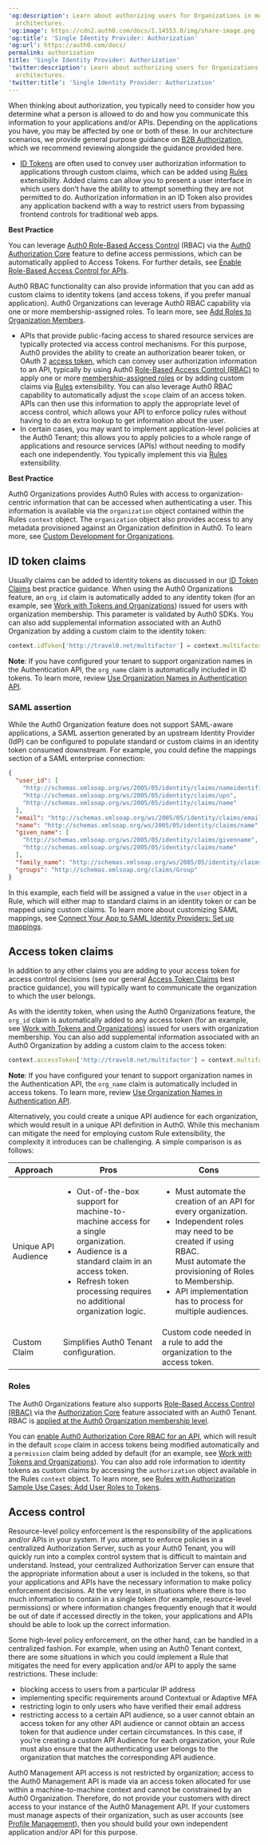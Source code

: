 ```yaml
---
'og:description': Learn about authorizing users for Organizations in multi-tenant
  architectures.
'og:image': https://cdn2.auth0.com/docs/1.14553.0/img/share-image.png
'og:title': 'Single Identity Provider: Authorization'
'og:url': https://auth0.com/docs/
permalink: authorization
title: 'Single Identity Provider: Authorization'
'twitter:description': Learn about authorizing users for Organizations in multi-tenant
  architectures.
'twitter:title': 'Single Identity Provider: Authorization'
---
```

When thinking about authorization, you typically need to consider how you determine what a person is allowed to do and how you communicate this information to your applications and/or APIs. Depending on the applications you have, you may be affected by one or both of these. In our architecture scenarios, we provide general purpose guidance on [B2B Authorization](/docs/get-started/architecture-scenarios/business-to-business/authorization), which we recommend reviewing alongside the guidance provided here.

* [ID Tokens](/docs/secure/tokens/id-tokens) are often used to convey user authorization information to applications through custom claims, which can be added using [Rules](/docs/customize/rules) extensibility. Added claims can allow you to present a user interface in which users don’t have the ability to attempt something they are not permitted to do. Authorization information in an <Tooltip tip="ID Token: Credential meant for the client itself, rather than for accessing a resource." cta="View Glossary" href="/docs/glossary?term=ID+Token">ID Token</Tooltip> also provides any application backend with a way to restrict users from bypassing frontend controls for traditional web apps.

<Callout icon="file-lines" color="#0EA5E9" iconType="regular">

**Best Practice**

You can leverage [Auth0 Role-Based Access Control](/docs/manage-users/access-control/rbac) (RBAC) via the [Auth0 Authorization Core](/docs/manage-users/access-control/configure-core-rbac) feature to define access permissions, which can be automatically applied to Access Tokens. For further details, see [Enable Role-Based Access Control for APIs](/docs/get-started/apis/enable-role-based-access-control-for-apis).

Auth0 RBAC functionality can also provide information that you can add as custom claims to identity tokens (and access tokens, if you prefer manual application). Auth0 Organizations can leverage Auth0 RBAC capability via one or more membership-assigned roles. To learn more, see [Add Roles to Organization Members](/docs/manage-users/organizations/configure-organizations/add-member-roles).

</Callout>

* APIs that provide public-facing access to shared resource services are typically protected via access control mechanisms. For this purpose, Auth0 provides the ability to create an authorization bearer token, or <Tooltip tip="OAuth 2.0: Authorization framework that defines authorization protocols and workflows." cta="View Glossary" href="/docs/glossary?term=OAuth">OAuth</Tooltip> 2 [access token](/docs/secure/tokens/access-tokens), which can convey user authorization information to an API, typically by using Auth0 [Role-Based Access Control (RBAC)](/docs/manage-users/access-control/configure-core-rbac) to apply one or more [membership-assigned roles](/docs/manage-users/organizations/configure-organizations/add-member-roles) or by adding custom claims via [Rules](/docs/customize/rules) extensibility. You can also leverage Auth0 RBAC capability to automatically adjust the `scope` claim of an <Tooltip tip="Access Token: Authorization credential, in the form of an opaque string or JWT, used to access an API." cta="View Glossary" href="/docs/glossary?term=access+token">access token</Tooltip>. APIs can then use this information to apply the appropriate level of access control, which allows your API to enforce policy rules without having to do an extra lookup to get information about the user.
* In certain cases, you may want to implement application-level policies at the Auth0 Tenant; this allows you to apply policies to a whole range of applications and resource services (APIs) without needing to modify each one independently. You typically implement this via [Rules](/docs/customize/rules) extensibility.

<Callout icon="file-lines" color="#0EA5E9" iconType="regular">

**Best Practice**

Auth0 Organizations provides Auth0 Rules with access to organization-centric information that can be accessed when authenticating a user. This information is available via the `organization` object contained within the Rules `context` object. The `organization` object also provides access to any metadata provisioned against an Organization definition in Auth0. To learn more, see [Custom Development for Organizations](/docs/manage-users/organizations/custom-development).

</Callout>

## ID token claims

Usually claims can be added to identity tokens as discussed in our [ID Token Claims](/docs/get-started/architecture-scenarios/business-to-consumer/authorization) best practice guidance. When using the Auth0 Organizations feature, an `org_id` claim is automatically added to any identity token (for an example, see [Work with Tokens and Organizations](/docs/manage-users/organizations/using-tokens)) issued for users with organization membership. This parameter is validated by Auth0 SDKs. You can also add supplemental information associated with an Auth0 Organization by adding a custom claim to the identity token:

```js wrap lines
context.idToken['http://travel0.net/multifactor'] = context.multifactor;
```






**Note**: If you have configured your tenant to support organization names in the Authentication API, the `org_name` claim is automatically included in ID tokens. To learn more, review [Use Organization Names in Authentication API](/docs/manage-users/organizations/configure-organizations/use-org-name-authentication-api).

### SAML assertion

While the Auth0 Organization feature does not support <Tooltip tip="Security Assertion Markup Language (SAML): Standardized protocol allowing two parties to exchange authentication information without a password." cta="View Glossary" href="/docs/glossary?term=SAML">SAML</Tooltip>-aware applications, a SAML assertion generated by an upstream <Tooltip tip="Identity Provider (IdP): Service that stores and manages digital identities." cta="View Glossary" href="/docs/glossary?term=Identity+Provider">Identity Provider</Tooltip> (IdP) can be configured to populate standard or custom claims in an identity token consumed downstream. For example, you could define the mappings section of a SAML enterprise connection:

```json lines
{ 
  "user_id": [
    "http://schemas.xmlsoap.org/ws/2005/05/identity/claims/nameidentifier",
    "http://schemas.xmlsoap.org/ws/2005/05/identity/claims/upn",
    "http://schemas.xmlsoap.org/ws/2005/05/identity/claims/name"
  ],
  "email": "http://schemas.xmlsoap.org/ws/2005/05/identity/claims/emailaddress",
  "name": "http://schemas.xmlsoap.org/ws/2005/05/identity/claims/name",
  "given_name": [
    "http://schemas.xmlsoap.org/ws/2005/05/identity/claims/givenname",
    "http://schemas.xmlsoap.org/ws/2005/05/identity/claims/name"
  ], 
  "family_name": "http://schemas.xmlsoap.org/ws/2005/05/identity/claims/surname",
  "groups": "http://schemas.xmlsoap.org/claims/Group"
}
```






In this example, each field will be assigned a value in the `user` object in a Rule, which will either map to standard claims in an identity token or can be mapped using custom claims. To learn more about customizing SAML mappings, see [Connect Your App to SAML Identity Providers: Set up mappings](/docs/authenticate/identity-providers/enterprise-identity-providers/saml#set-up-mappings).

## Access token claims

In addition to any other claims you are adding to your access token for access control decisions (see our general [Access Token Claims](/docs/get-started/architecture-scenarios/business-to-consumer/authorization) best practice guidance), you will typically want to communicate the organization to which the user belongs.

As with the identity token, when using the Auth0 Organizations feature, the `org_id` claim is automatically added to any access token (for an example, see [Work with Tokens and Organizations](/docs/manage-users/organizations/using-tokens)) issued for users with organization membership. You can also add supplemental information associated with an Auth0 Organization by adding a custom claim to the access token:

```js wrap lines
context.accessToken['http://travel0.net/multifactor'] = context.multifactor;
```






**Note**: If you have configured your tenant to support organization names in the Authentication API, the `org_name` claim is automatically included in access tokens. To learn more, review [Use Organization Names in Authentication API](/docs/manage-users/organizations/configure-organizations/use-org-name-authentication-api).

Alternatively, you could create a unique API <Tooltip tip="Audience: Unique identifier of the audience for an issued token. Named aud in a token, its value contains the ID of either an application (Client ID) for an ID Token or an API (API Identifier) for an Access Token." cta="View Glossary" href="/docs/glossary?term=audience">audience</Tooltip> for each organization, which would result in a unique API definition in Auth0. While this mechanism can mitigate the need for employing custom Rule extensibility, the complexity it introduces can be challenging. A simple comparison is as follows:

<table class="table"><thead>
<tr>
<th><strong>Approach</strong></th>
<th><strong>Pros</strong></th>
<th><strong>Cons</strong></th>
</tr>
</thead>
<tbody>
<tr>
<td>Unique API Audience</td>
<td><ul><li>Out-of-the-box support for machine-to-machine access for a single organization.</li><li>Audience is a standard claim in an access token.</li><li>Refresh token processing requires no additional organization logic.</li></ul></td>
<td><ul><li>Must automate the creation of an API for every organization.</li><li>Independent roles may need to be created if using RBAC.</li>Must automate the provisioning of Roles to Membership.<li>API implementation has to process for multiple audiences.</li></ul></td>
</tr>
<tr>
<td>Custom Claim</td>
<td>Simplifies Auth0 Tenant configuration.</td>
<td>Custom code needed in a rule to add the organization to the access token.</td>
</tr>
</tbody>
</table>

### Roles

The Auth0 Organizations feature also supports [Role-Based Access Control (RBAC)](/docs/manage-users/access-control/rbac) via the [Authorization Core](/docs/manage-users/access-control/configure-core-rbac) feature associated with an Auth0 Tenant. RBAC is [applied at the Auth0 Organization membership level](/docs/manage-users/organizations/configure-organizations/add-member-roles).

<Callout icon="file-lines" color="#0EA5E9" iconType="regular">

You can [enable Auth0 Authorization Core RBAC for an API](/docs/get-started/apis/enable-role-based-access-control-for-apis), which will result in the default `scope` claim in access tokens being modified automatically and a `permission` claim being added by default (for an example, see [Work with Tokens and Organizations](/docs/manage-users/organizations/using-tokens)). You can also add role information to identity tokens as custom claims by accessing the `authorization` object available in the Rules `context` object. To learn more, see [Rules with Authorization Sample Use Cases: Add User Roles to Tokens](/docs/manage-users/access-control/sample-use-cases-rules-with-authorization).

</Callout>

## Access control

Resource-level policy enforcement is the responsibility of the applications and/or APIs in your system. If you attempt to enforce policies in a centralized <Tooltip tip="Authorization Server: Centralized server that contributes to defining the boundaries of a user’s access. For example, your authorization server can control the data, tasks, and features available to a user." cta="View Glossary" href="/docs/glossary?term=Authorization+Server">Authorization Server</Tooltip>, such as your Auth0 Tenant, you will quickly run into a complex control system that is difficult to maintain and understand. Instead, your centralized Authorization Server can ensure that the appropriate information about a user is included in the tokens, so that your applications and APIs have the necessary information to make policy enforcement decisions. At the very least, in situations where there is too much information to contain in a single token (for example, resource-level permissions) or where information changes frequently enough that it would be out of date if accessed directly in the token, your applications and APIs should be able to look up the correct information.

Some high-level policy enforcement, on the other hand, can be handled in a centralized fashion. For example, when using an Auth0 Tenant context, there are some situations in which you could implement a Rule that mitigates the need for every application and/or API to apply the same restrictions. These include:

* blocking access to users from a particular IP address
* implementing specific requirements around Contextual or <Tooltip tip="Adaptive Multi-factor Authentication: Multi-factor authentication (MFA) that is only triggered for users when an attempted login is determined to be a low confidence login." cta="View Glossary" href="/docs/glossary?term=Adaptive+MFA">Adaptive MFA</Tooltip>
* restricting login to only users who have verified their email address
* restricting access to a certain API audience, so a user cannot obtain an access token for any other API audience or cannot obtain an access token for that audience under certain circumstances. In this case, if you’re creating a custom API Audience for each organization, your Rule must also ensure that the authenticating user belongs to the organization that matches the corresponding API audience.

<Warning>

Auth0 Management API access is not restricted by organization; access to the Auth0 Management API is made via an access token allocated for use within a machine-to-machine context and cannot be constrained by an Auth0 Organization. Therefore, do not provide your customers with direct access to your instance of the Auth0 Management API. If your customers must manage aspects of their organization, such as user accounts (see [Profile Management](/docs/get-started/architecture-scenarios/multiple-organization-architecture/single-identity-provider-organizations/profile-management)), then you should build your own independent application and/or API for this purpose.

</Warning>